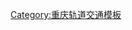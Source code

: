 <includeonly><div style="transform: translate(0, 10px)">{{{1|}}}</div></includeonly><noinclude>{{main|Template:PlatformMap}}
[[Category:重庆轨道交通模板]]</noinclude>